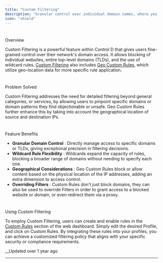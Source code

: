 ```yaml
---
title: "Custom Filtering"
description: "Granular control over individual domain names, where you can block specific websites, and even whole TLDs."
icon: "shield"
---
```


# 

Overview

Custom Filtering is a powerful feature within Control D that gives users fine-grained control over their network's domain access. It allows blocking of individual websites, entire top-level domains (TLDs), and the use of wildcard rules. [Custom Filtering](/docs/custom-rules) also includes [Geo Custom Rules](/docs/geo-custom-rules), which utilize geo-location data for more specific rule application.

# 

Problem Solved

Custom Filtering addresses the need for detailed filtering beyond general categories, or services, by allowing users to pinpoint specific domains or domain patterns they find objectionable or unsafe. Geo Custom Rules further enhance this by taking into account the geographical location of source and destination IPs.

# 

Feature Benefits

  * **Granular Domain Control** : Directly manage access to specific domains or TLDs, giving exceptional precision in filtering decisions.
  * **Wildcard Rule Flexibility** : Wildcards expand the capacity of rules, blocking a broader range of domains without needing to specify each one.
  * **Geographical Considerations** : Geo Custom Rules block or allow content based on the physical location of the IP addresses, adding an extra dimension to access control.
  * **Overriding Filters** : Custom Rules don't just block domains, they can also be used to override Filters in order to grant access to a blocked website or domain, or even redirect them via a proxy. 

# 

Using Custom Filtering

To employ Custom Filtering, users can create and enable rules in the [Custom Rules](/docs/custom-rules) section of the web dashboard. Simply edit the desired Profile, and click on Custom Rules. By integrating these rules into your profiles, you can achieve a customized filtering policy that aligns with your specific security or compliance requirements.

__Updated over 1 year ago

* * *
